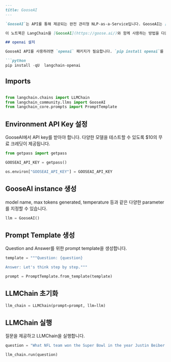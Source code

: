 ```markdown
---
title: GooseAI
---

`GooseAI`는 API를 통해 제공되는 완전 관리형 NLP-as-a-Service입니다. GooseAI는 [이러한 모델들](https://goose.ai/docs/models)에 대한 액세스를 제공합니다.

이 노트북은 LangChain을 [GooseAI](https://goose.ai/)와 함께 사용하는 방법을 다룹니다.

## openai 설치

GooseAI API를 사용하려면 `openai` 패키지가 필요합니다. `pip install openai`를 사용하여 `openai`를 설치하세요.

```python
pip install -qU  langchain-openai
```

## Imports

```python

from langchain.chains import LLMChain
from langchain_community.llms import GooseAI
from langchain_core.prompts import PromptTemplate
```

## Environment API Key 설정

GooseAI에서 API key를 받아야 합니다. 다양한 모델을 테스트할 수 있도록 $10의 무료 크레딧이 제공됩니다.

```python
from getpass import getpass

GOOSEAI_API_KEY = getpass()
```

```python
os.environ["GOOSEAI_API_KEY"] = GOOSEAI_API_KEY
```

## GooseAI instance 생성

model name, max tokens generated, temperature 등과 같은 다양한 parameter를 지정할 수 있습니다.

```python
llm = GooseAI()
```

## Prompt Template 생성

Question and Answer를 위한 prompt template을 생성합니다.

```python
template = """Question: {question}

Answer: Let's think step by step."""

prompt = PromptTemplate.from_template(template)
```

## LLMChain 초기화

```python
llm_chain = LLMChain(prompt=prompt, llm=llm)
```

## LLMChain 실행

질문을 제공하고 LLMChain을 실행합니다.

```python
question = "What NFL team won the Super Bowl in the year Justin Beiber was born?"

llm_chain.run(question)
```
```